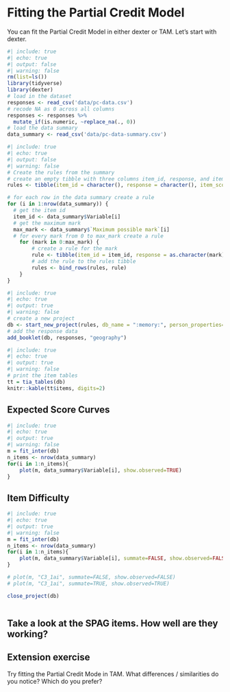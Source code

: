 # Fitting the Partial Credit Model

You can fit the Partial Credit Model in either dexter or TAM. Let's start with dexter.

```r
#| include: true
#| echo: true
#| output: false
#| warning: false
rm(list=ls())
library(tidyverse)
library(dexter)
# load in the dataset
responses <- read_csv('data/pc-data.csv')
# recode NA as 0 across all columns
responses <- responses %>% 
  mutate_if(is.numeric, ~replace_na(., 0))
# load the data summary
data_summary <- read_csv('data/pc-data-summary.csv')
```

```r
#| include: true
#| echo: true
#| output: false
#| warning: false
# Create the rules from the summary
# create an empty tibble with three columns item_id, response, and item_score
rules <- tibble(item_id = character(), response = character(), item_score = numeric())

# for each row in the data summary create a rule
for (i in 1:nrow(data_summary)) {
  # get the item id
  item_id <- data_summary$Variable[i]
  # get the maximum mark
  max_mark <- data_summary$`Maximum possible mark`[i]
  # for every mark from 0 to max_mark create a rule
    for (mark in 0:max_mark) {
        # create a rule for the mark
        rule <- tibble(item_id = item_id, response = as.character(mark), item_score = mark)
        # add the rule to the rules tibble
        rules <- bind_rows(rules, rule)
    }
}
```

```r
#| include: true
#| echo: true
#| output: true
#| warning: false
# create a new project
db <- start_new_project(rules, db_name = ":memory:", person_properties=list(sex="unknown",grade="unknown"))
# add the response data
add_booklet(db, responses, "geography")
```

```r
#| include: true
#| echo: true
#| output: true
#| warning: false
# print the item tables
tt = tia_tables(db)
knitr::kable(tt$items, digits=2)
```

## Expected Score Curves

```r
#| include: true
#| echo: true
#| output: true
#| warning: false
m = fit_inter(db)
n_items <- nrow(data_summary)
for(i in 1:n_items){
    plot(m, data_summary$Variable[i], show.observed=TRUE)
}

```

## Item Difficulty

```r
#| include: true
#| echo: true
#| output: true
#| warning: false
m = fit_inter(db)
n_items <- nrow(data_summary)
for(i in 1:n_items){
    plot(m, data_summary$Variable[i], summate=FALSE, show.observed=FALSE)
}

# plot(m, "C3_1ai", summate=FALSE, show.observed=FALSE)
# plot(m, "C3_1ai", summate=TRUE, show.observed=TRUE)

close_project(db)
```

```r

```

## Take a look at the SPAG items. How well are they working?

## Extension exercise
Try fitting the Partial Credit Mode in TAM. What differences / similarities do you notice? Which do you prefer?